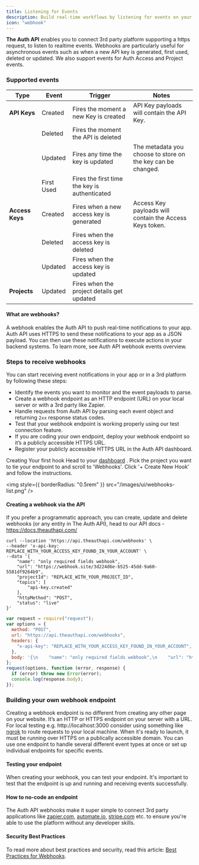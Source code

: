 ```yaml
---
title: Listening for Events
description: Build real-time workflows by listening for events on your API.
icon: "webhook"
---
```


**The Auth API** enables you to connect 3rd party platform supporting a https request, to listen to realtime events. Webhooks are particularly useful for asynchronous events such as when a new API key is generated, first used, deleted or updated. We also support events for Auth Access and Project events.

### Supported events

| Type            | Event      | Trigger                                       | Notes                                                       |
| --------------- | ---------- | --------------------------------------------- | ----------------------------------------------------------- |
| **API Keys**    | Created    | Fires the moment a new Key is created         | API Key payloads will contain the API Key.                  |
|                 | Deleted    | Fires the moment the API is deleted           |                                                             |
|                 | Updated    | Fires any time the key is updated             | The metadata you choose to store on the key can be changed. |
|                 | First Used | Fires the first time the key is authenticated |                                                             |
| **Access Keys** | Created    | Fires when a new access key is generated      | Access Key payloads will contain the Access Keys token.     |
|                 | Deleted    | Fires when the access key is deleted          |                                                             |
|                 | Updated    | Fires when the access key is updated          |                                                             |
| **Projects**    | Updated    | Fires when the project details get updated    |                                                             |

#### What are webhooks?

A webhook enables the Auth API to push real-time notifications to your app. Auth API uses HTTPS to send these notifications to your app as a JSON payload. You can then use these notifications to execute actions in your backend systems. To learn more, see Auth API webhook events overview.

### Steps to receive webhooks

You can start receiving event notifications in your app or in a 3rd platform by following these steps:

- Identify the events you want to monitor and the event payloads to parse.
- Create a webhook endpoint as an HTTP endpoint (URL) on your local server or with a 3rd party like Zapier.
- Handle requests from Auth API by parsing each event object and returning `2xx` response status codes.
- Test that your webhook endpoint is working properly using our test connection feature.
- If you are coding your own endpoint, deploy your webhook endpoint so it’s a publicly accessible HTTPS URL.
- Register your publicly accessible HTTPS URL in the Auth API dashboard.

Creating Your first hook
Head to your [dashboard](https://app.theauthapi.com) . Pick the project you want to tie your endpoint to and scroll to 'Webhooks'. Click '+ Create New Hook' and follow the instructions.

<img style={{ borderRadius: "0.5rem" }} src="/images/ui/webhooks-list.png" />

#### Creating a webhook via the API

If you prefer a programmatic approach, you can create, update and delete webhooks (or any entity in The Auth API), head to our API docs - https://docs.theauthapi.com/

<CodeGroup>

```CURL curl.txt
curl --location 'https://api.theauthapi.com/webhooks' \
--header 'x-api-key: REPLACE_WITH_YOUR_ACCESS_KEY_FOUND_IN_YOUR_ACCOUNT' \
--data '{
    "name": "only required fields webhook",
    "url": "https://webhook.site/3d224d6e-b525-45dd-9a60-5581df9264b9",
    "projectId": "REPLACE_WITH_YOUR_PROJECT_ID",
    "topics": [
        "api-key.created"
    ],
    "httpMethod": "POST",
    "status": "live"
}'
```

```javascript HelloWorld.js
var request = require("request");
var options = {
  method: "POST",
  url: "https://api.theauthapi.com/webhooks",
  headers: {
    "x-api-key": "REPLACE_WITH_YOUR_ACCESS_KEY_FOUND_IN_YOUR_ACCOUNT",
  },
  body: '{\n    "name": "only required fields webhook",\n    "url": "https://webhook.site/3d224d6e-b525-45dd-9a60-5581df9264b9",\n    "projectId": "REPLACE_WITH_YOUR_PROJECT_ID",\n    "topics": [\n        "api-key.created"\n    ],\n    "httpMethod": "POST",\n    "status": "live"\n}',
};
request(options, function (error, response) {
  if (error) throw new Error(error);
  console.log(response.body);
});
```

</CodeGroup>

### Building your own webhook endpoint

Creating a webhook endpoint is no different from creating any other page on your website. It’s an HTTP or HTTPS endpoint on your server with a URL. For local testing e.g. http://localhost:3000 consider using something like [ngrok](https://ngrok.com/) to route requests to your local machine. When it's ready to launch, it must be running over HTTPS on a publically accessible domain. You can use one endpoint to handle several different event types at once or set up individual endpoints for specific events.

#### Testing your endpoint

When creating your webhook, you can test your endpoint. It's important to test that the endpoint is up and running and receiving events successfully.

#### How to no-code an endpoint

The Auth API webhooks make it super simple to connect 3rd party applications like [zapier.com](https://zapier.com/), [automate.io](https://automate.io/), [stripe.com](https://stripe.com/) etc. to ensure you're able to use the platform without any developer skills.

#### Security Best Practices

To read more about best practices and security, read this article: [Best Practices for Webhooks](guides/events-best-practice).
